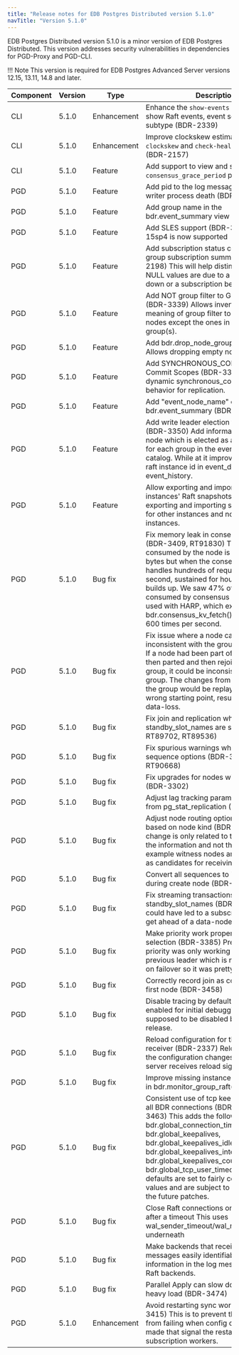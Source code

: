 ```yaml
---
title: "Release notes for EDB Postgres Distributed version 5.1.0"
navTitle: "Version 5.1.0"
---
```


EDB Postgres Distributed version 5.1.0 is a minor version of EDB Postgres Distributed.
This version addresses security vulnerabilities in dependencies for PGD-Proxy and PGD-CLI.

!!! Note
    This version is required for EDB Postgres Advanced Server versions 12.15, 13.11, 14.8 and later.

| Component | Version | Type            | Description                                          |
|-----------|---------|-----------------|------------------------------------------------------|
| CLI       | 5.1.0   | Enhancement     | Enhance the `show-events` command to show Raft events, event source and subtype (BDR-2339) |
| CLI       | 5.1.0   | Enhancement     | Improve clockskew estimation in `show-clockskew` and `check-health` commands (BDR-2157) |
| CLI       | 5.1.0   | Feature         | Add support to view and set `consensus_grace_period` proxy option |
| PGD       | 5.1.0   | Feature         | Add pid to the log message emitted upon writer process death (BDR-2534) |
| PGD       | 5.1.0   | Feature         | Add group name in the bdr.event_summary view (BDR-3315) |
| PGD       | 5.1.0   | Feature         | Add SLES support (BDR-3101)   SLES 15sp4 is now supported |
| PGD       | 5.1.0   | Feature         | Add subscription status column to the group subscription summary view. (BDR-2198)  This will help distinguish whether NULL values are due to a node being down or a subscription being disabled.|
| PGD       | 5.1.0   | Feature         | Add NOT group filter to Group Commit (BDR-3339)  Allows inverting the meaning of group filter to include all nodes except the ones in specifed group(s).|
| PGD       | 5.1.0   | Feature         | Add bdr.drop_node_group (BDR-3313)  Allows dropping empty node groups.|
| PGD       | 5.1.0   | Feature         | Add SYNCHRONOUS_COMMIT to Commit Scopes (BDR-3340)  This allows dynamic synchronous_commit-like behavior for replication.|
| PGD       | 5.1.0   | Feature         | Add "event_node_name" column to bdr.event_summary (BDR-3317) |
| PGD       | 5.1.0   | Feature         | Add write leader election to event history (BDR-3350) Add information about the node which is elected as a write leader for each group in the event_history catalog. While at it improve reporting of raft instance id in event_detail of event_history.|
| PGD       | 5.1.0   | Feature         | Allow exporting and importing other instances' Raft snapshots.  Allow exporting and importing snapshots also for other instances and not only top raft instances.|
| PGD       | 5.1.0   | Bug fix         | Fix memory leak in consensus process (BDR-3409, RT91830)  The memory consumed by the node is merely 32 bytes but when the consensus worker handles hundreds of requests per second, sustained for hours, the memory builds up. We saw 47% of memory consumed by consensus worker when used with HARP, which executes bdr.consensus_kv_fetch() at a rate of 600 times per second. |
| PGD       | 5.1.0   | Bug fix         | Fix issue where a node can be inconsistent with the group after rejoining If a node had been part of a sub-group, then parted and then rejoined to the group, it could be inconsistent with the group. The changes from some nodes of the group would be replayed from a wrong starting point, resulting in potential data-loss. |
| PGD       | 5.1.0   | Bug fix         | Fix join and replication when SDW and standby_slot_names are set (BDR-3176, RT89702, RT89536) |
| PGD       | 5.1.0   | Bug fix         | Fix spurious warnings when processing sequence options (BDR-3295, RT90668) |
| PGD       | 5.1.0   | Bug fix         | Fix upgrades for nodes with CRDTs (BDR-3302) |
| PGD       | 5.1.0   | Bug fix         | Adjust lag tracking parameters for LCRs from pg_stat_replication (BDR-3040) |
| PGD       | 5.1.0   | Bug fix         | Adjust node routing options defaults based on node kind (BDR-3029)  This change is only related to the display of the information and not the behavior, for example witness nodes are not marked as candidates for receiving writes |
| PGD       | 5.1.0   | Bug fix         | Convert all sequences to "distributed" during create node (BDR-2890)  |
| PGD       | 5.1.0   | Bug fix         | Fix streaming transactions with standby_slot_names (BDR-3248)  This could have led to a subscriber-only node get ahead of a data-node. |
| PGD       | 5.1.0   | Bug fix         | Make priority work properly for routing selection (BDR-3385)  Previously, node priority was only working if there wasn't previous leader which is never the case on failover so it was pretty much useless.|
| PGD       | 5.1.0   | Bug fix         | Correctly record join as complete for the first node (BDR-3458) |
| PGD       | 5.1.0   | Bug fix         | Disable tracing by default.   This was only enabled for initial debugging and was supposed to be disabled before 5.0 release. |
| PGD       | 5.1.0   | Bug fix         | Reload configuration for the pglogical receiver (BDR-2337)  Reload and apply the configuration changes when the server receives reload signal |
| PGD       | 5.1.0   | Bug fix         | Improve missing instance error message in bdr.monitor_group_raft() (BDR-3393) |
| PGD       | 5.1.0   | Bug fix         | Consistent use of tcp keepalives across all BDR connections (BDR-3355, BDR-3463)  This adds the following GUCs: bdr.global_connection_timeout, bdr.global_keepalives, bdr.global_keepalives_idle, bdr.global_keepalives_interval, bdr.global_keepalives_count, bdr.global_tcp_user_timeout. The defaults are set to fairly conservative values and are subject to adjustments in the future patches. |
| PGD       | 5.1.0   | Bug fix         | Close Raft connections on no activity after a timeout  This uses wal_sender_timeout/wal_receiver_timeout underneath |
| PGD       | 5.1.0   | Bug fix         | Make backends that receive Raft messages easily identifiable  Add more information in the log message related to Raft backends. |
| PGD       | 5.1.0   | Bug fix         | Parallel Apply can slow down under heavy load (BDR-3474)
| PGD       | 5.1.0   | Enhancement     | Avoid restarting sync workers.(BDR-3415)  This is to prevent the node join from failing when config changes are made that signal the restart of subscription workers. |
